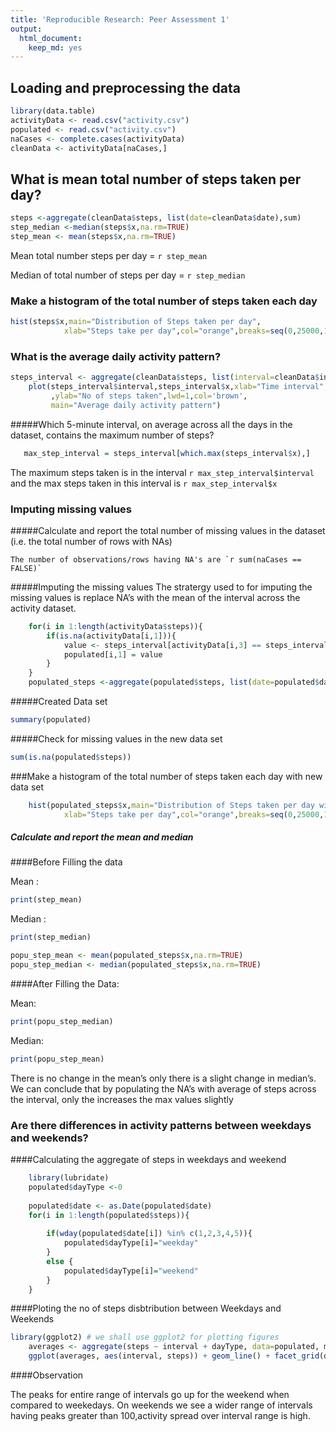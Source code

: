 ```yaml
---
title: 'Reproducible Research: Peer Assessment 1'
output:
  html_document:
    keep_md: yes
---
```



## Loading and preprocessing the data


```r
library(data.table)
activityData <- read.csv("activity.csv")
populated <- read.csv("activity.csv")
naCases <- complete.cases(activityData)
cleanData <- activityData[naCases,]
```


## What is mean total number of steps taken per day?
```r
steps <-aggregate(cleanData$steps, list(date=cleanData$date),sum)
step_median <-median(steps$x,na.rm=TRUE)
step_mean <- mean(steps$x,na.rm=TRUE)
```
Mean total number steps per day = `r step_mean`

Median of total number of steps per day = `r step_median`

### Make a histogram of the total number of steps taken each day
```r
hist(steps$x,main="Distribution of Steps taken per day",
            xlab="Steps take per day",col="orange",breaks=seq(0,25000,1000))
```

### What is the average daily activity pattern?

```r
steps_interval <- aggregate(cleanData$steps, list(interval=cleanData$interval),mean)
    plot(steps_interval$interval,steps_interval$x,xlab="Time interval",type="l"
         ,ylab="No of steps taken",lwd=1,col='brown',
         main="Average daily activity pattern")
```

#####Which 5-minute interval, on average across all the days in the dataset, contains the maximum number of steps?

```r
   max_step_interval = steps_interval[which.max(steps_interval$x),]
```
The maximum steps taken is in the interval `r max_step_interval$interval` and the max steps taken in this interval is `r max_step_interval$x`

### Imputing missing values

#####Calculate and report the total number of missing values in the dataset (i.e. the total number of rows with NAs)

    The number of observations/rows having NA's are `r sum(naCases == FALSE)`

#####Imputing the missing values
    The stratergy used to for imputing the missing values is replace NA's with the mean of the interval across the activity dataset.

```r
    for(i in 1:length(activityData$steps)){
        if(is.na(activityData[i,1])){
            value <- steps_interval[activityData[i,3] == steps_interval$interval,2]
            populated[i,1] = value
        }
    }
    populated_steps <-aggregate(populated$steps, list(date=populated$date),sum)

```
    
#####Created Data set
```r
summary(populated)
```

#####Check for missing values in the new data set
```r
sum(is.na(populated$steps))
```

###Make a histogram of the total number of steps taken each day with new data set
```r
    hist(populated_steps$x,main="Distribution of Steps taken per day with NA's imputed",
            xlab="Steps take per day",col="orange",breaks=seq(0,25000,1000))
```            

##### Calculate and report the mean and median


####Before Filling the data

Mean :
```r
print(step_mean) 
```

Median :
```r
print(step_median) 
```

```r
    
popu_step_mean <- mean(populated_steps$x,na.rm=TRUE)
popu_step_median <- median(populated_steps$x,na.rm=TRUE)
```

####After Filling the Data:

Mean:
```r
print(popu_step_median)
```

Median:
```r
print(popu_step_mean)
```



There is no change in the mean's only there is a slight change in median's. We can conclude
that by populating the NA's with average of steps across the interval, only the increases the 
max values slightly



### Are there differences in activity patterns between weekdays and weekends?

####Calculating the aggregate of steps in weekdays and weekend
```r
    library(lubridate)
    populated$dayType <-0
   
    populated$date <- as.Date(populated$date)
    for(i in 1:length(populated$steps)){
    
        if(wday(populated$date[i]) %in% c(1,2,3,4,5)){
            populated$dayType[i]="weekday" 
        }
        else {
            populated$dayType[i]="weekend"
        }
    }
```


####Ploting the no of steps disbtribution between Weekdays and Weekends

```r
library(ggplot2) # we shall use ggplot2 for plotting figures
    averages <- aggregate(steps ~ interval + dayType, data=populated, mean)
    ggplot(averages, aes(interval, steps)) + geom_line() + facet_grid(dayType ~ .) +xlab("5-minute interval") +   ylab("Number of steps")

```

####Observation

The peaks for entire range of intervals go up for the weekend when compared to weekedays. On weekends we see a wider range of intervals having peaks greater than 100,activity spread over interval range is high.
